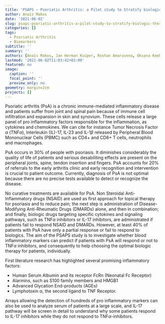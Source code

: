 ```yaml
---
title: 'PSAPS – Psoriatic Arthritis: a Pilot study to Stratify biologic therapies'
author: Anaïs Makos
date: '2021-06-02'
slug: psaps-psoriatic-arthritis-a-pilot-study-to-stratify-biologic-therapies
categories: []
tags:
  - Psoriatic Arthritis
  - Biomarkers
subtitle: ''
summary: ''
authors: [Anaïs Makos, Jan Herman Kuiper, Roshan Amarasena, Oksana Keohe]
lastmod: '2021-06-02T11:03:42+02:00'
featured: no
image:
  caption: ''
  focal_point: ''
  preview_only: no
geometry: margin=2cm
projects: []
---
```

Psoriatic arthritis (PsA) is a chronic immune-mediated inflammatory disease
and patients suffer from joint and spinal pain because of immune cell
infiltration and expansion in skin and synovium. These cells release a large
panel of pro inflammatory factors responsible for the inflammation, as
cytokines and chemokines. We can cite for instance Tumor Necrosis Factor $α$
(TNF$α$), Interleukin (IL)-17, IL-23 and IL-1$β$ released by Peripheral
Blood Mononuclear Cells (PBMC) such as CD4+ and CD8+ T cells, neutrophils and
macrophages.

PsA occurs in 30% of people with psoriasis. It diminishes considerably the
quality of life of patients and serious desabiliting effects are present on
the peripheral joints, spine, tendon insertion and fingers. PsA accounts for
20% of referrals to the early arthritis clinic and early recognition and
intervention is crucial to patient outcome. Currently, diagnosis of PsA is
not optimal because there are no precise tests available to detect or
recognize the disease.

No curative treatments are available for PsA. Non Steroidal Anti-Inflammatory
drugs (NSAID) are used as first approach for topical therapy for psoriasis
and to reduce pain; the next step is administration of Disease-Modifying
Anti-Rheumatic Drugs (DMARDs) alone, and then in combination; and finally,
biologic drugs targeting specific cytokines and signaling pathways, such as
TNF$α$ inhibitors or IL-17 inhibitors, are administrated if patients fail to
respond NSAID and DMARDs. However, at least 40% of patients with PsA have
only a partial response or fail to respond to biologics.
The aim of the PSAPS study is to investigate whether blood inflammatory
markers can predict if patients with PsA will respond or not to TNF$α$
inhibitors, and consequently to help choosing the optimal biologic therapy
for patients, individually.

First literature research has highlighted several promising inflammatory
factors:

- Human Serum Albumin and its receptor FcRn (Neonatal Fc Receptor)
- Alarmins, such as S100 family members and HMGB1
- Advanced Glycation End-products (AGEs)
- Lymphotoxin α, the second ligand to TNF Receptor.

Arrays allowing the detection of hundreds of pro inflammatory markers can
also be used to analyze serum of patients at a large scale, and IL-17 pathway
will be screen in detail to understand why some patients respond to IL-17
inhibitors while they do not respond to TNF$α$-inhibitors.
